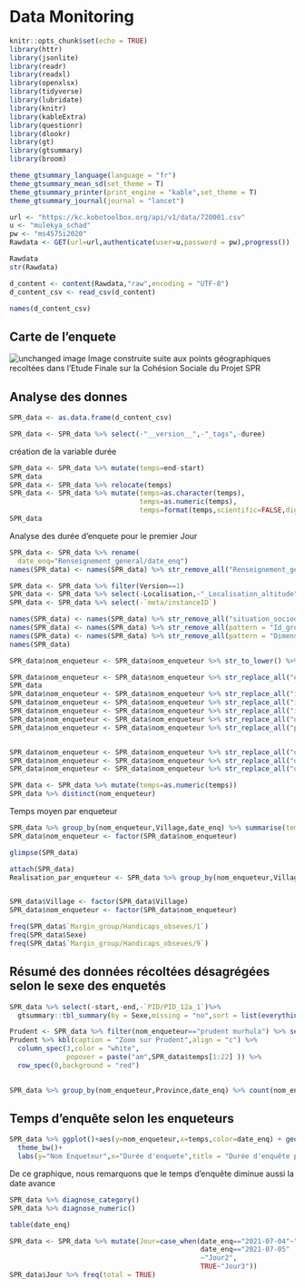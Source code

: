 # Data Monitoring


```r
knitr::opts_chunk$set(echo = TRUE)
library(httr)
library(jsonlite)
library(readr)
library(readxl)
library(openxlsx)
library(tidyverse)
library(lubridate)
library(knitr)
library(kableExtra)
library(questionr)
library(dlookr)
library(gt)
library(gtsummary)
library(broom)
```


```r
theme_gtsummary_language(language = "fr")
theme_gtsummary_mean_sd(set_theme = T)
theme_gtsummary_printer(print_engine = "kable",set_theme = T)
theme_gtsummary_journal(journal = "lancet")
```

```r
url <- "https://kc.kobotoolbox.org/api/v1/data/720001.csv"
u <- "mulekya_schad"
pw <- "ms4575i2020"
Rawdata <- GET(url=url,authenticate(user=u,password = pw),progress())
```


```r
Rawdata
str(Rawdata)
```
```r
d_content <- content(Rawdata,"raw",encoding = "UTF-8")
d_content_csv <- read_csv(d_content)

names(d_content_csv)

```
## Carte de l'enquete
![unchanged image](Carte_enquete.JPG)
Image construite suite aux points géographiques recoltées dans l'Etude Finale sur la Cohésion Sociale du Projet SPR

## Analyse des donnes

```r
SPR_data <- as.data.frame(d_content_csv)
```


```r
SPR_data <- SPR_data %>% select(-"__version__",-"_tags",-duree)
```

création de la variable durée
```r
SPR_data <- SPR_data %>% mutate(temps=end-start)
SPR_data
SPR_data <- SPR_data %>% relocate(temps)
SPR_data <- SPR_data %>% mutate(temps=as.character(temps),
                                temps=as.numeric(temps),
                                temps=format(temps,scientific=FALSE,digits=0))
SPR_data
```

Analyse des durée d'enquete pour le premier Jour
```r
SPR_data <- SPR_data %>% rename(
  date_enq="Renseignement_general/date_enq")
names(SPR_data) <- names(SPR_data) %>% str_remove_all("Renseignement_general/")

```


```r
SPR_data <- SPR_data %>% filter(Version==1)
SPR_data <- SPR_data %>% select(-Localisation,-"_Localisation_altitude",-"_Localisation_longitude",-"_Localisation_precision",-"_Localisation_latitude",-"_uuid",-"_validation_status",-Version,-num_phone,-"_notes",-"_submission_time")
SPR_data <- SPR_data %>% select(-`meta/instanceID`)

```




```r
names(SPR_data) <- names(SPR_data) %>% str_remove_all("situation_sociodemographique/")
names(SPR_data) <- names(SPR_data) %>% str_remove_all(pattern = "Id_groupe_ethniqu/")
names(SPR_data) <- names(SPR_data) %>% str_remove_all(pattern = "Dimension")
names(SPR_data) 
```


```r

SPR_data$nom_enqueteur <- SPR_data$nom_enqueteur %>% str_to_lower() %>% str_remove_all("OLUHYA")

SPR_data$nom_enqueteur <- SPR_data$nom_enqueteur %>% str_replace_all("è","e")
SPR_data
SPR_data$nom_enqueteur <- SPR_data$nom_enqueteur %>% str_replace_all("irene munyerenkana","irene")
SPR_data$nom_enqueteur <- SPR_data$nom_enqueteur %>% str_replace_all("iragi zihalirwa eloi","iragi")
SPR_data$nom_enqueteur <- SPR_data$nom_enqueteur %>% str_replace_all("imani iragi olivier","iragi olivier")
SPR_data$nom_enqueteur <- SPR_data$nom_enqueteur %>% str_replace_all("ohirwe'oluhya nankafu","ohirwe")
SPR_data$nom_enqueteur <- SPR_data$nom_enqueteur %>% str_replace_all("prudent murhula shanvu","prudent murhula")


SPR_data$nom_enqueteur <- SPR_data$nom_enqueteur %>% str_replace_all("ohirwe'","ohirwe oluhya")
SPR_data$nom_enqueteur <- SPR_data$nom_enqueteur %>% str_replace_all("ohirwe","ohirwe oluhya")
SPR_data$nom_enqueteur <- SPR_data$nom_enqueteur %>% str_replace_all("ohirwe oluhya oluhya","ohirwe oluhya")


```

```r
SPR_data <- SPR_data %>% mutate(temps=as.numeric(temps))
SPR_data %>% distinct(nom_enqueteur)

```
Temps moyen par enqueteur

```r
SPR_data %>% group_by(nom_enqueteur,Village,date_enq) %>% summarise(temps_moyen=mean(temps)) %>% kbl() %>% kable_styling(full_width = TRUE)
SPR_data$nom_enqueteur <- factor(SPR_data$nom_enqueteur)
```



```r
glimpse(SPR_data)
```


```r
attach(SPR_data)
Realisation_par_enqueteur <- SPR_data %>% group_by(nom_enqueteur,Village) %>% count(nom_enqueteur)


SPR_data$Village <- factor(SPR_data$Village)
SPR_data$nom_enqueteur <- factor(SPR_data$nom_enqueteur)

```

```r
freq(SPR_data$`Margin_group/Handicaps_obseves/1`)
freq(SPR_data$Sexe)
freq(SPR_data$`Margin_group/Handicaps_obseves/9`)
```
## Résumé des données récoltées désagrégées selon le sexe des enquetés

```r
SPR_data %>% select(-start,-end,-`PID/PID_12a_1`)%>% 
  gtsummary::tbl_summary(by = Sexe,missing = "no",sort = list(everything()~"frequency"))
```
```r
Prudent <- SPR_data %>% filter(nom_enqueteur=="prudent murhula") %>% select(start,end,temps,Territoire,Village)
Prudent %>% kbl(caption = "Zoom sur Prudent",align = "c") %>% 
  column_spec(3,color = "white",                                                                             background = spec_color(SPR_data$temps[1:22] ,end = 0.7),
              popover = paste("am",SPR_data$temps[1:22] )) %>% 
  row_spec(0,background = "red")
                                                                                                                                                                       
```


```r
SPR_data %>% group_by(nom_enqueteur,Province,date_enq) %>% count(nom_enqueteur) %>% kable(caption = "Nombre d'enquetes par site et par enqueteur et par date")
```




## Temps d'enquête selon les enqueteurs

```r
SPR_data %>% ggplot()+aes(y=nom_enqueteur,x=temps,color=date_enq) + geom_boxplot(color="black")+geom_jitter()+
  theme_bw()+
  labs(y="Nom Enqueteur",x="Durée d'enquete",title = "Durée d'enquête par enqueteur",subtitle = "Boxplots")
```
De ce graphique, nous remarquons que le temps d'enquête diminue aussi la date avance 



```r
SPR_data %>% diagnose_category()
SPR_data %>% diagnose_numeric()
```

```r
table(date_enq)
```





```r
SPR_data <- SPR_data %>% mutate(Jour=case_when(date_enq=="2021-07-04"~"Jour1",
                                               date_enq=="2021-07-05"
                                               ~"Jour2",
                                               TRUE~"Jour3"))
SPR_data$Jour %>% freq(total = TRUE)
```



